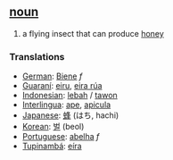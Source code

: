 ==[[noun]]==
#a flying insect that can produce [[honey]]

===Translations===
*[[German]]: [[Biene]] ''f''
*[[Guaraní]]: [[eiru]], [[eira rúa]]
*[[Indonesian]]: [[lebah]] / [[tawon]]
*[[Interlingua]]: [[ape]], [[apicula]]
*[[Japanese]]: [[蜂]] (はち, hachi)
*[[Korean]]: [[벌]] (beol)
*[[Portuguese]]: [[abelha]] ''f''
*[[Tupinambá]]: [[eíra]]